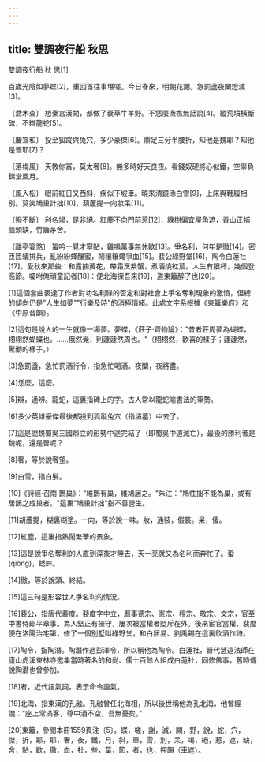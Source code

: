 ```yaml
---
---
---
```

title: 雙調夜行船 秋思
---




雙調夜行船 秋 思[1]

百歲光陰如夢蝶[2]，重回首往事堪嗟。今日春來，明朝花謝。急罰盞夜闌燈滅[3]。

〔喬木查〕 想秦宮漢闕，都做了衰草牛羊野。不恁麼漁樵無話說[4]。縱荒墳橫斷碑，不辯龍蛇[5]。

〔慶宣和〕 投至狐蹤與兔穴，多少豪傑[6]。鼎足三分半腰折，知他是魏耶？知他是晉耶[7]？

〔落梅風〕 天教你富，莫太奢[8]。無多時好天良夜。看錢奴硬將心似鐵，空辜負錦堂風月。

〔風入松〕 眼前紅日又西斜，疾似下坡車。曉來清鏡添白雪[9]，上床與鞋履相別。莫笑鳩巢計拙[10]，葫蘆提一向妝呆[11]。

〔撥不斷〕 利名竭，是非絕。紅塵不向門前惹[12]，綠樹偏宜屋角遮，青山正補牆頭缺，竹籬茅舍。

〔離亭宴煞〕 蛩吟一覺才寧貼，雞鳴萬事無休歇[13]。爭名利，何年是徹[14]。密匝匝蟻排兵，亂紛紛蜂釀蜜，鬧穰穰蠅爭血[15]。裴公綠野堂[16]，陶令白蓮社[17]。愛秋來那些：和露摘黃花，帶霜烹紫蟹，煮酒燒紅葉。人生有限杯，幾個登高節。囑咐俺頑童記者[18]：便北海探吾來[19]，道東籬醉了也[20]。

[1]這個套曲表達了作者對功名利祿的否定和對社會上爭名奪利現象的激憤，但總的傾向仍是"人生如夢""行樂及時"的消極情緒。此處文字系根據《東籬樂府》和《中原音韻》。

[2]這句是說人的一生就像一場夢。夢蝶，《莊子·齊物論》："昔者莊周夢為蝴蝶，栩栩然蝴蝶也。……俄然覺，則蘧蘧然周也。"（栩栩然，歡喜的樣子；蘧蘧然，驚動的樣子。）

[3]急罰盞，急忙罰酒行令，指急忙喝酒。夜闌，夜將盡。

[4]恁麼，這麼。

[5]辯，通辨。龍蛇，這裏指碑上的字。古人常以龍蛇喻書法的筆勢。

[6]多少英雄豪傑最後都投到狐蹤兔穴（指墳墓）中去了。

[7]這是說魏蜀吳三國鼎立的形勢中途完結了（即蜀吳中道滅亡），最後的勝利者是魏呢，還是晉呢？

[8]奢，等於說奢望。

[9]白雪，指白髮。

[10]《詩經·召南·鵲巢》："維鵲有巢，維鳩居之。"朱注："鳩性拙不能為巢，或有居鵲之成巢者。"這裏"鳩巢計拙"指不善營生。

[11]胡蘆提，糊裏糊塗。一向，等於說一味。妝，通裝，假裝。呆，傻。

[12]紅塵，這裏指熱鬧繁華的景象。

[13]這是說爭名奪利的人直到深夜才睡去，天一亮就又為名利而奔忙了。蛩(qióng)，蟋蟀。

[14]徹，等於說頭、終結。

[15]這三句是形容世人爭名利的情況。

[16]裴公，指唐代裴度。裴度字中立，曆事德宗、憲宗、穆宗、敬宗、文宗，官至中書侍郎平章事。為人堅正有操守，屢次被當權者貶斥在外。後來宦官當權，裴度便在洛陽治宅第，修了一個別墅叫綠野堂，和白居易、劉禹錫在這裏飲酒作詩。

[17]陶令，指陶潛。陶潛作過彭澤令，所以稱他為陶令。白蓮社，晉代慧遠法師在廬山虎溪東林寺邀集當時著名的和尚、儒士百餘人組成白蓮社，同修佛事，舊時傳說陶潛也曾參加。

[18]者，近代語氣詞，表示命令語氣。

[19]北海，指東漢的孔融。孔融曾任北海相，所以後世稱他為孔北海。他曾經說：“座上常滿客，尊中酒不空，吾無憂矣。”

[20]東籬，參閱本冊1559頁注〔5〕。蝶，嗟，謝，滅，闕，野，說，蛇，穴，傑，折，耶，耶，奢，夜，鐵，月，斜，車，雪，別，呆，竭，絕，惹，遮，缺，舍，貼，歇，徹，血，社，些，葉，節，者，也，押韻（車遮）。